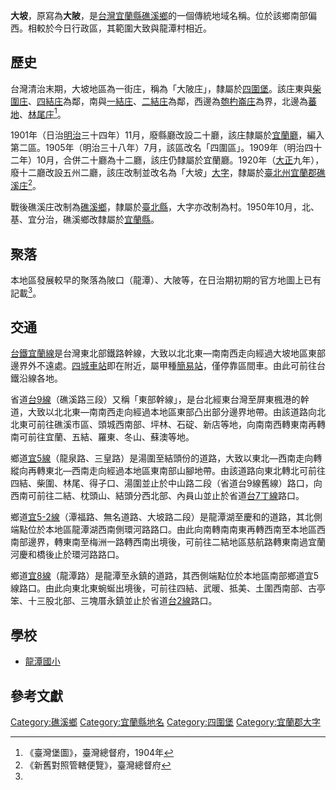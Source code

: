 {{noteTA
|1 = zh-cn:庄; zh-hk:庄; zh-tw:庄;
}}
'''大坡'''，原寫為'''大陂'''，是[[台灣|台灣]][[宜蘭縣|宜蘭縣]][[礁溪鄉|礁溪鄉]]的一個傳統地域名稱。位於該鄉南部偏西。相較於今日行政區，其範圍大致與龍潭村相近。

==歷史==
台灣清治末期，大坡地區為一街庄，稱為「大陂庄」，隸屬於[[四圍堡|四圍堡]]。該庄東與[[柴圍庄|柴圍庄]]、[[四結_(礁溪鄉)|四結庄]]為鄰，南與[[一結庄|一結庄]]、[[二結_(礁溪鄉)|二結庄]]為鄰，西邊為[[匏杓崙庄|匏杓崙庄]]為界，北邊為[[蕃地|蕃地]]、[[林尾_(宜蘭縣)|林尾庄]]<ref name="臺灣堡圖">《臺灣堡圖》，臺灣總督府，1904年</ref>。

1901年（日治[[明治|明治]]三十四年）11月，廢縣廳改設二十廳，該庄隸屬於[[宜蘭廳|宜蘭廳]]，編入第二區。1905年（明治三十八年）7月，該區改名「四圍區」。1909年（明治四十二年）10月，合併二十廳為十二廳，該庄仍隸屬於宜蘭廳。1920年（[[大正|大正]]九年），廢十二廳改設五州二廳，該庄改制並改名為「大坡」[[大字|大字]]，隸屬於[[臺北州|臺北州]][[宜蘭郡|宜蘭郡]][[礁溪庄|礁溪庄]]<ref>《新舊對照管轄便覽》，臺灣總督府</ref>。

戰後礁溪庄改制為[[礁溪鄉|礁溪鄉]]，隸屬於[[臺北縣|臺北縣]]，大字亦改制為村。1950年10月，北、基、宜分治，礁溪鄉改隸屬於[[宜蘭縣|宜蘭縣]]。

==聚落==
本地區發展較早的聚落為陂口（龍潭）、大陂等，在日治期初期的官方地圖上已有記載<ref name="臺灣堡圖"/>。

==交通==
[[台鐵|台鐵]][[宜蘭線|宜蘭線]]是台灣東北部鐵路幹線，大致以北北東—南南西走向經過大坡地區東部邊界外不遠處。[[四城車站|四城車站]]即在附近，屬甲種[[簡易站|簡易站]]，僅停靠區間車。由此可前往台鐵沿線各地。

省道[[台9線|台9線]]（礁溪路三段）又稱「東部幹線」，是台北經東台灣至屏東楓港的幹道，大致以北北東—南南西走向經過本地區東部凸出部分邊界地帶。由該道路向北北東可前往礁溪市區、頭城西南部、坪林、石碇、新店等地，向南南西轉東南再轉南可前往宜蘭、五結、羅東、冬山、蘇澳等地。

鄉道[[宜5線|宜5線]]（龍泉路、三皇路）是湯圍至結頭份的道路，大致以東北—西南走向轉縱向再轉東北—西南走向經過本地區東南部山腳地帶。由該道路向東北轉北可前往四結、柴圍、林尾、得子口、湯圍並止於中山路二段（省道台9線舊線）路口，向西南可前往二結、枕頭山、結頭分西北部、內員山並止於省道[[台7丁線|台7丁線]]路口。

鄉道[[宜5-2線|宜5-2線]]（潭福路、無名道路、大坡路二段）是龍潭湖至慶和的道路，其北側端點位於本地區龍潭湖西南側環河路路口。由此向南轉南南東再轉西南至本地區西南部邊界，轉東南至梅洲一路轉西南出境後，可前往二結地區慈航路轉東南過宜蘭河慶和橋後止於環河路路口。

鄉道[[宜8線|宜8線]]（龍潭路）是龍潭至永鎮的道路，其西側端點位於本地區南部鄉道宜5線路口。由此向東北東蜿蜒出境後，可前往四結、武暖、抵美、土圍西南部、古亭笨、十三股北部、三塊厝永鎮並止於省道[[台2線|台2線]]路口。

==學校==
*[[龍潭國小|龍潭國小]]

==參考文獻==
{{reflist}}

{{宜蘭郡}}

[[Category:礁溪鄉|Category:礁溪鄉]]
[[Category:宜蘭縣地名|Category:宜蘭縣地名]]
[[Category:四圍堡|Category:四圍堡]]
[[Category:宜蘭郡大字|Category:宜蘭郡大字]]